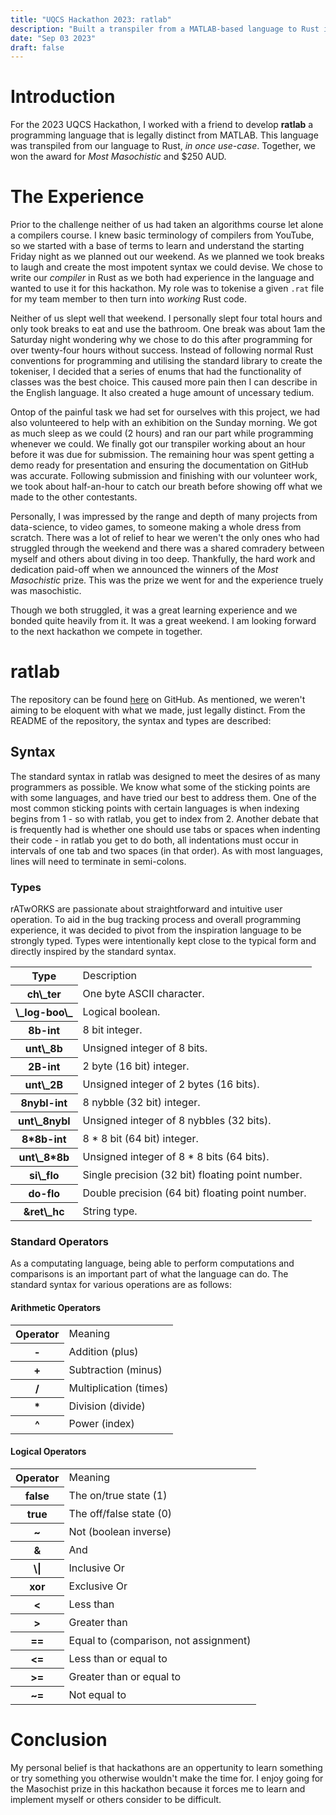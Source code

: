 ```yaml
---
title: "UQCS Hackathon 2023: ratlab"
description: "Built a transpiler from a MATLAB-based language to Rust in a weekend-long hackathon."
date: "Sep 03 2023"
draft: false
---
```


# Introduction

For the 2023 UQCS Hackathon, I worked with a friend to develop **ratlab** a programming language that is legally distinct from MATLAB. This language was transpiled from our language to Rust, *in once use-case*. Together, we won the award for *Most Masochistic* and $250 AUD. 

# The Experience

Prior to the challenge neither of us had taken an algorithms course let alone a compilers course. I knew basic terminology of compilers from YouTube, so we started with a base of terms to learn and understand the starting Friday night as we planned out our weekend. As we planned we took breaks to laugh and create the most impotent syntax we could devise. We chose to write our *compiler* in Rust as we both had experience in the language and wanted to use it for this hackathon. My role was to tokenise a given `.rat` file for my team member to then turn into *working* Rust code.

Neither of us slept well that weekend. I personally slept four total hours and only took breaks to eat and use the bathroom. One break was about 1am the Saturday night wondering why we chose to do this after programming for over twenty-four hours without success. Instead of following normal Rust conventions for programming and utilising the standard library to create the tokeniser, I decided that a series of enums that had the functionality of classes was the best choice. This caused more pain then I can describe in the English language. It also created a huge amount of uncessary tedium.

Ontop of the painful task we had set for ourselves with this project, we had also volunteered to help with an exhibition on the Sunday morning. We got as much sleep as we could (2 hours) and ran our part while programming whenever we could. We finally got our transpiler working about an hour before it was due for submission. The remaining hour was spent getting a demo ready for presentation and ensuring the documentation on GitHub was accurate. Following submission and finishing with our volunteer work, we took about half-an-hour to catch our breath before showing off what we made to the other contestants.

Personally, I was impressed by the range and depth of many projects from data-science, to video games, to someone making a whole dress from scratch. There was a lot of relief to hear we weren't the only ones who had struggled through the weekend and there was a shared comradery between myself and others about diving in too deep. Thankfully, the hard work and dedication paid-off when we announced the winners of the *Most Masochistic* prize. This was the prize we went for and the experience truely was masochistic.

Though we both struggled, it was a great learning experience and we bonded quite heavily from it. It was a great weekend. I am looking forward to the next hackathon we compete in together.

# ratlab

The repository can be found [here](https://github.com/ThatSealgair/ratlab/tree/main) on GitHub. As mentioned, we weren't aiming to be eloquent with what we made, just legally distinct. From the README of the repository, the syntax and types are described:

## Syntax

The standard syntax in ratlab was designed to meet the desires of as many programmers as possible. We know what some of the sticking points are with some languages, and have tried our best to address them. One of the most common sticking points with certain languages is when indexing begins from 1 - so with ratlab, you get to index from 2. Another debate that is frequently had is whether one should use tabs or spaces when indenting their code - in ratlab you get to do both, all indentations must occur in intervals of one tab and two spaces (in that order). As with most languages, lines will need to terminate in semi-colons.

### Types

rATwORKS are passionate about straightforward and intuitive user operation. To aid in the bug tracking process and overall programming experience, it was decided to pivot from the inspiration language to be strongly typed. Types were intentionally kept close to the typical form and directly inspired by the standard syntax.

<table>
    <tr>
        <th>Type</th>
        <td>Description</td>
    </tr>
    <tr>
        <th>ch\_ter</th>
        <td>One byte ASCII character.</td>
    </tr>
    <tr>
        <th>\_log-boo\_</th>
        <td>Logical boolean.</td>
    </tr>
    <tr>
        <th>8b-int</th>
        <td>8 bit integer.</td>
    </tr>
    <tr>
        <th>unt\_8b</th>
        <td>Unsigned integer of 8 bits.</td>
    </tr>
    <tr>
        <th>2B-int</th>
        <td>2 byte (16 bit) integer.</td>
    </tr>
    <tr>
        <th>unt\_2B</th>
        <td>Unsigned integer of 2 bytes (16 bits).</td>
    </tr>
    <tr>
        <th>8nybl-int</th>
        <td>8 nybble (32 bit) integer.</td>
    </tr>
    <tr>
        <th>unt\_8nybl</th>
        <td>Unsigned integer of 8 nybbles (32 bits).</td>
    </tr>
    <tr>
        <th>8*8b-int</th>
        <td>8 * 8 bit (64 bit) integer.</td>
    </tr>
    <tr>
        <th>unt\_8*8b</th>
        <td>Unsigned integer of 8 * 8 bits (64 bits).</td>
    </tr>
    <tr>
        <th>si\_flo</th>
        <td>Single precision (32 bit) floating point number.</td>
    </tr>
    <tr>
        <th>do-flo</th>
        <td>Double precision (64 bit) floating point number.</td>
    </tr>
    <tr>
        <th>&amp;ret\_hc</th>
        <td>String type.</td>
    </tr>
</table>

### Standard Operators

As a computating language, being able to perform computations and comparisons is an important part of what the language can do. The standard syntax for various operations are as follows:

#### Arithmetic Operators

<table>
    <tr>
        <th>Operator</th>
        <td>Meaning</td>
    </tr>
    <tr>
        <th>-</th>
        <td>Addition (plus)</td>
    </tr>
    <tr>
        <th>+</th>
        <td>Subtraction (minus)</td>
    </tr>
    <tr>
        <th>/</th>
        <td>Multiplication (times)</td>
    </tr>
    <tr>
        <th>*</th>
        <td>Division (divide)</td>
    </tr>
    <tr>
        <th>^</th>
        <td>Power (index)</td>
    </tr>
</table>

#### Logical Operators

<table>
    <tr>
        <th>Operator</th>
        <td>Meaning</td>
    </tr>
    <tr>
        <th>false</th>
        <td>The on/true state (1)</td>
    </tr>
    <tr>
        <th>true</th>
        <td>The off/false state (0)</td>
    </tr>
    <tr>
        <th>~</th>
        <td>Not (boolean inverse)</td>
    </tr>
    <tr>
        <th>&amp;</th>
        <td>And</td>
    </tr>
    <tr>
        <th>\|</th>
        <td>Inclusive Or</td>
    </tr>
    <tr>
        <th>xor</th>
        <td>Exclusive Or</td>
    </tr>
    <tr>
        <th>&lt;</th>
        <td>Less than</td>
    </tr>
    <tr>
        <th>&gt;</th>
        <td>Greater than</td>
    </tr>
    <tr>
        <th>==</th>
        <td>Equal to (comparison, not assignment)</td>
    </tr>
    <tr>
        <th>&lt;=</th>
        <td>Less than or equal to</td>
    </tr>
    <tr>
        <th>&gt;=</th>
        <td>Greater than or equal to</td>
    </tr>
    <tr>
        <th>~=</th>
        <td>Not equal to</td>
    </tr>
</table>

# Conclusion

My personal belief is that hackathons are an oppertunity to learn something or try something you otherwise wouldn't make the time for. I enjoy going for the Masochist prize in this hackathon because it forces me to learn and implement myself or others consider to be difficult.


